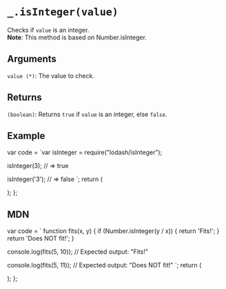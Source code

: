 # `_.isInteger(value)`

Checks if `value` is an integer.  
**Note**: This method is based on Number.isInteger.

## Arguments

`value (*)`: The value to check.  

## Returns

`(boolean)`: Returns `true` if `value` is an integer, else `false`.

## Example


var code = `var isInteger = require("lodash/isInteger");
 
isInteger(3);
// => true

isInteger('3');
// => false
`;
  return (
    <div>
      <Embed source={code} />
    </div>
  );
};

<Demo />

## MDN

  var code = `
function fits(x, y) {
  if (Number.isInteger(y / x)) {
    return 'Fits!';
  }
  return 'Does NOT fit!';
}

console.log(fits(5, 10));
// Expected output: "Fits!"

console.log(fits(5, 11));
// Expected output: "Does NOT fit!"
`;
return (
<div>
<Embed source={code} />
</div>
);
};

<DeepDemo />

